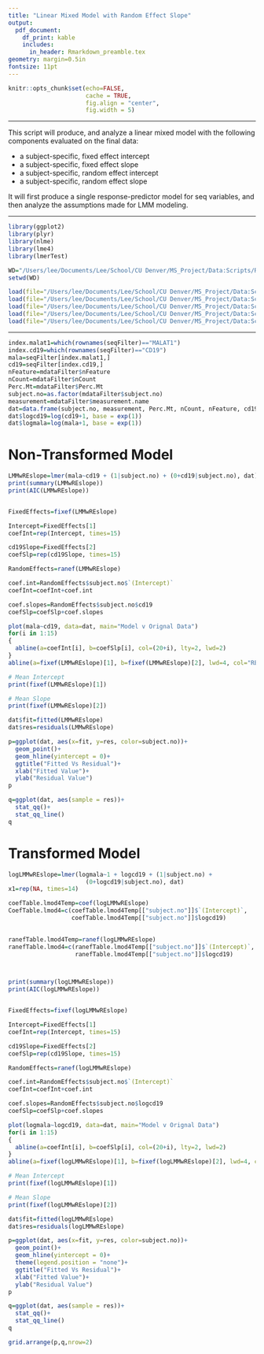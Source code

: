 ```yaml
---
title: "Linear Mixed Model with Random Effect Slope"
output: 
  pdf_document:
    df_print: kable
    includes:
      in_header: Rmarkdown_preamble.tex
geometry: margin=0.5in
fontsize: 11pt
---
```


<!------------------------------------------------------------------------------>
<!--  ####  KNITR Setup & Script Information   #### -->
<!------------------------------------------------------------------------------>

<!--  ####  KNITR Specs   #### -->
```r
knitr::opts_chunk$set(echo=FALSE, 
                      cache = TRUE, 
                      fig.align = "center",
                      fig.width = 5)
```
***

<!--  ####  Description   #### -->
\begin{center}
\LARGE{\underline{\textbf{Description}}}
\end{center}

This script will produce, and analyze a linear mixed model with the following components evaluated on the final data:

* a subject-specific, fixed effect intercept
* a subject-specific, fixed effect slope
* a subject-specific, random effect intercept
* a subject-specific, random effect slope

It will first produce a single response-predictor model for seq variables, and then analyze the assumptions made for LMM modeling.

***

<!--  ####  Script Dependencies   #### -->

<!--  Packages -->  
```r
library(ggplot2)
library(plyr)
library(nlme)
library(lme4)
library(lmerTest)
```


<!--  Working Directory  -->       
```r
WD="/Users/lee/Documents/Lee/School/CU Denver/MS_Project/Data:Scripts/RBC/Modeling/LMMwREslope"
setwd(WD)
```


<!-- Data  &  Variables -->       
```r
load(file="/Users/lee/Documents/Lee/School/CU Denver/MS_Project/Data:Scripts/FinalData/InitialModels/InterceptOnly/alldatFilter.RData")
load(file="/Users/lee/Documents/Lee/School/CU Denver/MS_Project/Data:Scripts/FinalData/InitialModels/InterceptOnly/flowFilter.RData")
load(file="/Users/lee/Documents/Lee/School/CU Denver/MS_Project/Data:Scripts/FinalData/InitialModels/InterceptOnly/indseqFilter.RData")
load(file="/Users/lee/Documents/Lee/School/CU Denver/MS_Project/Data:Scripts/FinalData/InitialModels/InterceptOnly/mdataFilter.RData")
load(file="/Users/lee/Documents/Lee/School/CU Denver/MS_Project/Data:Scripts/FinalData/InitialModels/InterceptOnly/seqFilter.RData")
```
***
<!------------------------------------------------------------------------------>


<!------------------------------------------------------------------------------>
<!-- Begin Script -->       
<!------------------------------------------------------------------------------>
```r
index.malat1=which(rownames(seqFilter)=="MALAT1")
index.cd19=which(rownames(seqFilter)=="CD19")
mala=seqFilter[index.malat1,]
cd19=seqFilter[index.cd19,]
nFeature=mdataFilter$nFeature
nCount=mdataFilter$nCount
Perc.Mt=mdataFilter$Perc.Mt
subject.no=as.factor(mdataFilter$subject.no)
measurement=mdataFilter$measurement.name
dat=data.frame(subject.no, measurement, Perc.Mt, nCount, nFeature, cd19, mala)
dat$logcd19=log(cd19+1, base = exp(1))
dat$logmala=log(mala+1, base = exp(1))
```

\vspace{10pt}

# Non-Transformed Model

```r
LMMwREslope=lmer(mala~cd19 + (1|subject.no) + (0+cd19|subject.no), dat)
print(summary(LMMwREslope))
print(AIC(LMMwREslope))


FixedEffects=fixef(LMMwREslope)

Intercept=FixedEffects[1]
coefInt=rep(Intercept, times=15)

cd19Slope=FixedEffects[2]
coefSlp=rep(cd19Slope, times=15)

RandomEffects=ranef(LMMwREslope)

coef.int=RandomEffects$subject.no$`(Intercept)`
coefInt=coefInt+coef.int

coef.slopes=RandomEffects$subject.no$cd19
coefSlp=coefSlp+coef.slopes

plot(mala~cd19, data=dat, main="Model v Orignal Data")
for(i in 1:15)
{
  abline(a=coefInt[i], b=coefSlp[i], col=(20+i), lty=2, lwd=2)
}
abline(a=fixef(LMMwREslope)[1], b=fixef(LMMwREslope)[2], lwd=4, col="RED")

# Mean Intercept
print(fixef(LMMwREslope)[1])

# Mean Slope
print(fixef(LMMwREslope)[2])

dat$fit=fitted(LMMwREslope)
dat$res=residuals(LMMwREslope)

p=ggplot(dat, aes(x=fit, y=res, color=subject.no))+
  geom_point()+
  geom_hline(yintercept = 0)+
  ggtitle("Fitted Vs Residual")+
  xlab("Fitted Value")+
  ylab("Residual Value")
p

q=ggplot(dat, aes(sample = res))+
  stat_qq()+
  stat_qq_line()
q
```
 


# Transformed Model
```r
logLMMwREslope=lmer(logmala~1 + logcd19 + (1|subject.no) + 
                      (0+logcd19|subject.no), dat)
x1=rep(NA, times=14)

coefTable.lmod4Temp=coef(logLMMwREslope)
CoefTable.lmod4=c(coefTable.lmod4Temp[["subject.no"]]$`(Intercept)`, 
                  coefTable.lmod4Temp[["subject.no"]]$logcd19)

                  
ranefTable.lmod4Temp=ranef(logLMMwREslope)
ranefTable.lmod4=c(ranefTable.lmod4Temp[["subject.no"]]$`(Intercept)`, 
                   ranefTable.lmod4Temp[["subject.no"]]$logcd19)



print(summary(logLMMwREslope))
print(AIC(logLMMwREslope))


FixedEffects=fixef(logLMMwREslope)

Intercept=FixedEffects[1]
coefInt=rep(Intercept, times=15)

cd19Slope=FixedEffects[2]
coefSlp=rep(cd19Slope, times=15)

RandomEffects=ranef(logLMMwREslope)

coef.int=RandomEffects$subject.no$`(Intercept)`
coefInt=coefInt+coef.int

coef.slopes=RandomEffects$subject.no$logcd19
coefSlp=coefSlp+coef.slopes

plot(logmala~logcd19, data=dat, main="Model v Orignal Data")
for(i in 1:15)
{
  abline(a=coefInt[i], b=coefSlp[i], col=(20+i), lty=2, lwd=2)
}
abline(a=fixef(logLMMwREslope)[1], b=fixef(logLMMwREslope)[2], lwd=4, col="RED")

# Mean Intercept
print(fixef(logLMMwREslope)[1])

# Mean Slope
print(fixef(logLMMwREslope)[2])

dat$fit=fitted(logLMMwREslope)
dat$res=residuals(logLMMwREslope)

p=ggplot(dat, aes(x=fit, y=res, color=subject.no))+
  geom_point()+
  geom_hline(yintercept = 0)+
  theme(legend.position = "none")+
  ggtitle("Fitted Vs Residual")+
  xlab("Fitted Value")+
  ylab("Residual Value")
p

q=ggplot(dat, aes(sample = res))+
  stat_qq()+
  stat_qq_line()
q

grid.arrange(p,q,nrow=2)
```
<!------------------------------------------------------------------------------>
<!-- End Script -->       
<!------------------------------------------------------------------------------>


<!------------------------------------------------------------------------------>
<!-- Post-Script -->       
<!------------------------------------------------------------------------------>

<!-- Notes:        -->       

<!-- Compilation Errors -->       

<!-- Execution Errors -->

<!-- Next Scripts to Consider -->

<!------------------------------------------------------------------------------>

